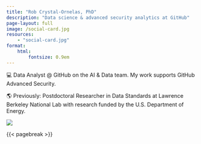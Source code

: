 ```yaml
---
title: "Rob Crystal-Ornelas, PhD"
description: "Data science & advanced security analytics at GitHub"
page-layout: full
image: /social-card.jpg
resources: 
    - "social-card.jpg"
format:
    html:
        fontsize: 0.9em
---
```


::: column-page-inset
::: column-page-inset-left
💻 Data Analyst @ GitHub on the AI & Data team. My work supports GitHub Advanced Security.

🌎 Previously: Postdoctoral Researcher in Data Standards at Lawrence Berkeley National Lab with research funded by the U.S. Department of Energy.

:::

::: {.column-margin .column-container}
![](social-card.jpg){.rounded}
:::
:::

{{< pagebreak >}}

::: {.column-page-inset .text-center}
```{=html}
<a class="btn btn-outline-dark", href="https://github.com/robcrystalornelas" target="_blank" rel="noopener noreferrer">
    <i class="bi bi-github" role='img' aria-label='Github'></i>
</a>
<a class="btn btn-outline-dark", href="https://twitter.com/rob_c_ornelas" target="_blank" rel="noopener noreferrer">
    <i class="bi bi-twitter" role='img' aria-label='Twitter'></i>
</a>
<a class="btn btn-outline-dark", href="https://www.linkedin.com/in/robcrystalornelas/" target="_blank" rel="noopener noreferrer">
    <i class="bi bi-linkedin" role='img' aria-label='LinkedIn'></i>
</a>
<a class="btn btn-outline-dark", href="mailto:robcrystalornelas@gmail.com" target="_blank" rel="noopener noreferrer">
    <i class="ai bi-envelope" role='img' aria-label='email'></i>
</a>
```
:::
